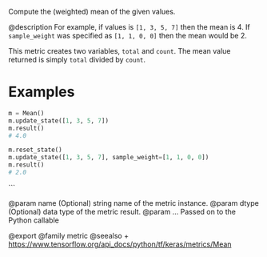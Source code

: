 Compute the (weighted) mean of the given values.

@description
For example, if values is `[1, 3, 5, 7]` then the mean is 4.
If `sample_weight` was specified as `[1, 1, 0, 0]` then the mean would be 2.

This metric creates two variables, `total` and `count`.
The mean value returned is simply `total` divided by `count`.

# Examples
```python
m = Mean()
m.update_state([1, 3, 5, 7])
m.result()
# 4.0
```

```python
m.reset_state()
m.update_state([1, 3, 5, 7], sample_weight=[1, 1, 0, 0])
m.result()
# 2.0
```
```

@param name (Optional) string name of the metric instance.
@param dtype (Optional) data type of the metric result.
@param ... Passed on to the Python callable

@export
@family metric
@seealso
+ <https://www.tensorflow.org/api_docs/python/tf/keras/metrics/Mean>
